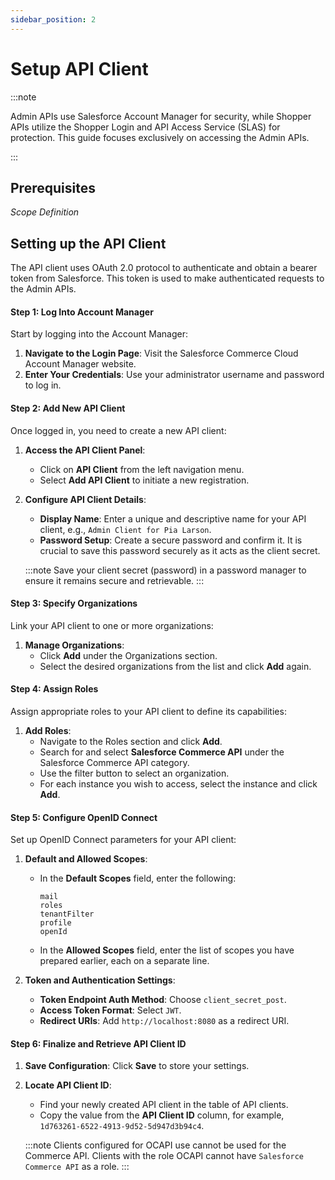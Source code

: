 ```yaml
---
sidebar_position: 2
---
```


# Setup API Client


:::note

Admin APIs use Salesforce Account Manager for security, while Shopper APIs utilize the Shopper Login and API Access Service (SLAS) for protection. This guide focuses exclusively on accessing the Admin APIs.

:::

## Prerequisites

_Scope Definition_

## Setting up the API Client

The API client uses OAuth 2.0 protocol to authenticate and obtain a bearer token from Salesforce. This token is used to make authenticated requests to the Admin APIs.

#### Step 1: Log Into Account Manager

Start by logging into the Account Manager:

1. **Navigate to the Login Page**: Visit the Salesforce Commerce Cloud Account Manager website.
2. **Enter Your Credentials**: Use your administrator username and password to log in.

#### Step 2: Add New API Client

Once logged in, you need to create a new API client:

1. **Access the API Client Panel**:

   - Click on **API Client** from the left navigation menu.
   - Select **Add API Client** to initiate a new registration.

2. **Configure API Client Details**:

   - **Display Name**: Enter a unique and descriptive name for your API client, e.g., `Admin Client for Pia Larson`.
   - **Password Setup**: Create a secure password and confirm it. It is crucial to save this password securely as it acts as the client secret.

   :::note
   Save your client secret (password) in a password manager to ensure it remains secure and retrievable.
   :::

#### Step 3: Specify Organizations

Link your API client to one or more organizations:

1. **Manage Organizations**:
   - Click **Add** under the Organizations section.
   - Select the desired organizations from the list and click **Add** again.

#### Step 4: Assign Roles

Assign appropriate roles to your API client to define its capabilities:

1. **Add Roles**:
   - Navigate to the Roles section and click **Add**.
   - Search for and select **Salesforce Commerce API** under the Salesforce Commerce API category.
   - Use the filter button to select an organization.
   - For each instance you wish to access, select the instance and click **Add**.

#### Step 5: Configure OpenID Connect

Set up OpenID Connect parameters for your API client:

1. **Default and Allowed Scopes**:

   - In the **Default Scopes** field, enter the following:
     ```
     mail
     roles
     tenantFilter
     profile
     openId
     ```
   - In the **Allowed Scopes** field, enter the list of scopes you have prepared earlier, each on a separate line.

2. **Token and Authentication Settings**:
   - **Token Endpoint Auth Method**: Choose `client_secret_post`.
   - **Access Token Format**: Select `JWT`.
   - **Redirect URIs**: Add `http://localhost:8080` as a redirect URI.

#### Step 6: Finalize and Retrieve API Client ID

1. **Save Configuration**: Click **Save** to store your settings.
2. **Locate API Client ID**:

   - Find your newly created API client in the table of API clients.
   - Copy the value from the **API Client ID** column, for example, `1d763261-6522-4913-9d52-5d947d3b94c4`.

   :::note
   Clients configured for OCAPI use cannot be used for the Commerce API. Clients with the role OCAPI cannot have `Salesforce Commerce API` as a role.
   :::
